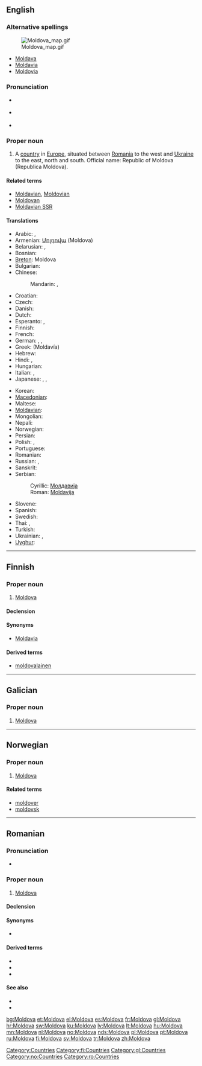 ==English==
{{wikipedia}}

===Alternative spellings===
[[Image:Moldova map.gif|thumb|right]]
* [[Moldava]]
* [[Moldavia]]
* [[Moldovia]]

===Pronunciation===
* {{a|UK}} {{IPA|/mɒlˈdəʊ.və/}}
* {{a|US}} {{IPA|/mɔlˈdoʊ.və/}}
* {{audio|en-us-Moldova.ogg|Audio (US)}}

===Proper noun===
{{en-proper noun}}

# A [[country]] in [[Europe]], situated between [[Romania]] to the west and [[Ukraine]] to the east, north and south. Official name: Republic of Moldova (Republica Moldova).

====Related terms====
* [[Moldavian]], [[Moldovian]]
* [[Moldovan]]
* [[Moldavian SSR]]

====Translations====
{{trans-top|country}}
* Arabic: {{t|ar|مولدافيا|f|tr=muldaafiya|sc=Arab}},  {{t|ar|مولدوفا|f|tr=mulduufa|sc=Arab}}
* Armenian: [[Մոլդովա]] (Moldova)
* Belarusian: {{t|be|Малдова|f|tr=Maldóva|sc=Cyrl}}, {{t|be|Малдавiя|f|tr=Maldávija|sc=Cyrl}}
* Bosnian: {{t-|bs|Moldavija|f}}
* [[Breton]]: Moldova
* Bulgarian: {{t|bg|Молдова|f|tr=Moldóva|sc=Cyrl}}
* Chinese:
*: Mandarin: {{t|zh|摩爾多瓦|sc=Hani}},  {{t|zh|摩尔多瓦|tr=Mó'ěrduōwǎ|sc=Hani}}
* Croatian: {{t-|hr|Moldavija|f}}
* Czech: {{t+|cs|Moldavsko|n}}
* Danish: {{t-|da|Moldova}}
* Dutch: {{t+|nl|Moldavië}}
* Esperanto: {{t-|eo|Moldavio|xs=Esperanto}}, {{t-|eo|Moldavujo|xs=Esperanto}}
* Finnish: {{t+|fi|Moldova}}
* French: {{t+|fr|Moldavie|f}}
* German: {{t+|de|Moldawien|n}}, {{t+|de|Moldau}},  {{t|de|Moldova}}
* Greek: {{t+|el|Μολδαβία|f|sc=Grek}} (Moldavía) {{f}}
* Hebrew: {{t|he|מולדובה|sc=Hebr}}
* Hindi: {{t|hi|मोल्दाविया|tr=mōldāviyā|sc=Deva}},  {{t|hi|माल्डोवा|tr=mālḍōvā|sc=Deva}}
* Hungarian: {{t+|hu|Moldova}}
* Italian: {{t|it|Moldavia|f}}, {{t|it|Moldovia|f}}
* Japanese: {{t-|ja|モルドヴァ|tr=Morudova|sc=Jpan}}, {{t+|ja|モルドバ|tr=Morudoba|sc=Jpan}},  {{t|ja|モルダビア|tr=Morudabia|sc=Jpan}}
{{trans-mid}}
* Korean: {{t|ko|몰도바|tr=Moldoba|sc=Kore}}
* [[Macedonian]]: {{t-|mk|Молдавија|f|tr=Moldávija|xs=Macedonian}}
* Maltese: {{t|mt|il-Moldova}}
* [[Moldavian]]: {{t|mo|Молдова|f|tr=Moldova|sc=Cyrl}}
* Mongolian: {{t|mn|Молдав улс|tr=Moldav uls|sc=Cyrl}}
* Nepali: {{t|ne|मोल्दोवा|tr=moldovā|sc=Deva}}
* Norwegian: {{t+|no|Moldova}}
* Persian: {{t|fa|مولداوی|sc=fa-Arab}}
* Polish: {{t+|pl|Mołdawia|f}},  {{t|pl|Mołdowa|f}}
* Portuguese: {{t+|pt|Moldávia}}
* Romanian: {{t-|ro|Moldova|f}}
* Russian: {{t+|ru|Молдова|f|tr=Moldóva|sc=Cyrl}}, {{t+|ru|Молдавия|f|tr=Moldávija|sc=Cyrl}}
* Sanskrit: {{t|sa|मोल्दोवा|tr=moldovā|sc=Deva}}
* Serbian:
*: Cyrillic: [[Молдавија]] {{f}}
*: Roman: [[Moldavija#Bosnian|Moldavija]] {{f}}
* Slovene: {{t+|sl|Moldavija|f}}
* Spanish: {{t+|es|Moldavia}}
* Swedish: {{t+|sv|Moldavien}}
* Thai: {{t|th|ประเทศมอลโดวา|tr=bpràtêt mon-doh-waa|sc=Thai}},  {{t|th|มอลโดวา|tr=mon-doh-waa|sc=Thai}}
* Turkish: {{t+|tr|Moldova}}
* Ukrainian: {{t|uk|Молдова|f|tr=Moldóva|sc=Cyrl}},  {{t|uk|Молдавія|f|tr=Moldávija|sc=Cyrl}}
* [[Uyghur]]: {{t|ug|مولدوۋا|sc=Cyrl}}
{{trans-bottom}}

[[Category:Countries]]

----

==Finnish==
{{wikipedia|lang=fi}}

===Proper noun===
{{infl|fi|proper noun}}

# [[#English|Moldova]]

====Declension====
{{fi-decl-koira|Moldov|np=1}}

====Synonyms====
* [[Moldavia]]

====Derived terms====
* [[moldovalainen]]

[[Category:fi:Countries]]

----

==Galician==

===Proper noun===
{{gl-proper noun|f}}

# [[#English|Moldova]]

[[Category:gl:Countries]]

----

==Norwegian==

===Proper noun===
{{infl|no|proper noun}}

# [[#English|Moldova]]

====Related terms====
* [[moldover]]
* [[moldovsk]]

[[Category:no:Countries]]

----

==Romanian==

===Pronunciation===
* {{IPA|[mol.do.va]|lang=ro}}

===Proper noun===
{{infl|ro|proper noun|g=f}}

# [[#English|Moldova]]

====Declension====
{{ro-country|gend=f|Moldovei}}

====Synonyms====
* {{l|ro|Republica Moldova}}

====Derived terms====
* {{l|ro|moldovean}}
* {{l|ro|moldovenesc}}
* {{l|ro|moldoveneşte}}

====See also====
* {{l|ro|limba moldovenească}}
* {{l|mo|Молдова}}

[[Category:ro:Countries]]

[[bg:Moldova]]
[[et:Moldova]]
[[el:Moldova]]
[[es:Moldova]]
[[fr:Moldova]]
[[gl:Moldova]]
[[hr:Moldova]]
[[sw:Moldova]]
[[ku:Moldova]]
[[lv:Moldova]]
[[lt:Moldova]]
[[hu:Moldova]]
[[mn:Moldova]]
[[nl:Moldova]]
[[no:Moldova]]
[[nds:Moldova]]
[[pl:Moldova]]
[[pt:Moldova]]
[[ru:Moldova]]
[[fi:Moldova]]
[[sv:Moldova]]
[[tr:Moldova]]
[[zh:Moldova]]